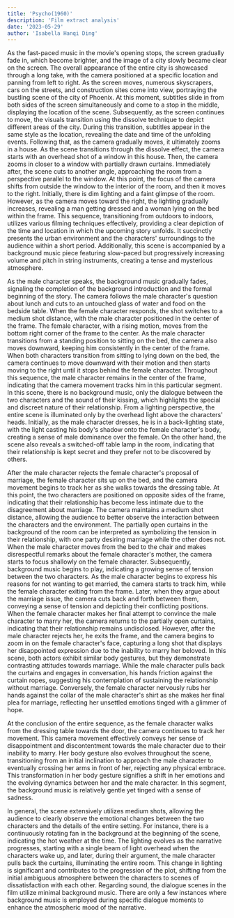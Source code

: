 ```yaml
---
title: 'Psycho(1960)'
description: 'Film extract analysis'
date: '2023-05-29'
author: 'Isabella Hanqi Ding'
---
```


As the fast-paced music in the movie's opening stops, the screen gradually fade in, which become brighter, and the image of a city slowly became clear on the screen. The overall appearance of the entire city is showcased through a long take, with the camera positioned at a specific location and panning from left to right. As the screen moves, numerous skyscrapers, cars on the streets, and construction sites come into view, portraying the bustling scene of the city of Phoenix. At this moment, subtitles slide in from both sides of the screen simultaneously and come to a stop in the middle, displaying the location of the scene. Subsequently, as the screen continues to move, the visuals transition using the dissolve technique to depict different areas of the city. During this transition, subtitles appear in the same style as the location, revealing the date and time of the unfolding events. Following that, as the camera gradually moves, it ultimately zooms in a house. As the scene transitions through the dissolve effect, the camera starts with an overhead shot of a window in this house. Then, the camera zooms in closer to a window with partially drawn curtains. Immediately after, the scene cuts to another angle, approaching the room from a perspective parallel to the window. At this point, the focus of the camera shifts from outside the window to the interior of the room, and then it moves to the right. Initially, there is dim lighting and a faint glimpse of the room. However, as the camera moves toward the right, the lighting gradually increases, revealing a man getting dressed and a woman lying on the bed within the frame. This sequence, transitioning from outdoors to indoors, utilizes various filming techniques effectively, providing a clear depiction of the time and location in which the upcoming story unfolds. It succinctly presents the urban environment and the characters' surroundings to the audience within a short period. Additionally, this scene is accompanied by a background music piece featuring slow-paced but progressively increasing volume and pitch in string instruments, creating a tense and mysterious atmosphere.


As the male character speaks, the background music gradually fades, signaling the completion of the background introduction and the formal beginning of the story. The camera follows the male character's question about lunch and cuts to an untouched glass of water and food on the bedside table. When the female character responds, the shot switches to a medium shot distance, with the male character positioned in the center of the frame. The female character, with a rising motion, moves from the bottom right corner of the frame to the center. As the male character transitions from a standing position to sitting on the bed, the camera also moves downward, keeping him consistently in the center of the frame. When both characters transition from sitting to lying down on the bed, the camera continues to move downward with their motion and then starts moving to the right until it stops behind the female character. Throughout this sequence, the male character remains in the center of the frame, indicating that the camera movement tracks him in this particular segment. In this scene, there is no background music, only the dialogue between the two characters and the sound of their kissing, which highlights the special and discreet nature of their relationship. From a lighting perspective, the entire scene is illuminated only by the overhead light above the characters' heads. Initially, as the male character dresses, he is in a back-lighting state, with the light casting his body's shadow onto the female character's body, creating a sense of male dominance over the female. On the other hand, the scene also reveals a switched-off table lamp in the room, indicating that their relationship is kept secret and they prefer not to be discovered by others.


After the male character rejects the female character's proposal of marriage, the female character sits up on the bed, and the camera movement begins to track her as she walks towards the dressing table. At this point, the two characters are positioned on opposite sides of the frame, indicating that their relationship has become less intimate due to the disagreement about marriage. The camera maintains a medium shot distance, allowing the audience to better observe the interaction between the characters and the environment. The partially open curtains in the background of the room can be interpreted as symbolizing the tension in their relationship, with one party desiring marriage while the other does not. When the male character moves from the bed to the chair and makes disrespectful remarks about the female character's mother, the camera starts to focus shallowly on the female character. Subsequently, background music begins to play, indicating a growing sense of tension between the two characters. As the male character begins to express his reasons for not wanting to get married, the camera starts to track him, while the female character exiting from the frame. Later, when they argue about the marriage issue, the camera cuts back and forth between them, conveying a sense of tension and depicting their conflicting positions. When the female character makes her final attempt to convince the male character to marry her, the camera returns to the partially open curtains, indicating that their relationship remains undisclosed. However, after the male character rejects her, he exits the frame, and the camera begins to zoom in on the female character's face, capturing a long shot that displays her disappointed expression due to the inability to marry her beloved. In this scene, both actors exhibit similar body gestures, but they demonstrate contrasting attitudes towards marriage. While the male character pulls back the curtains and engages in conversation, his hands friction against the curtain ropes, suggesting his contemplation of sustaining the relationship without marriage. Conversely, the female character nervously rubs her hands against the collar of the male character's shirt as she makes her final plea for marriage, reflecting her unsettled emotions tinged with a glimmer of hope.


At the conclusion of the entire sequence, as the female character walks from the dressing table towards the door, the camera continues to track her movement. This camera movement effectively conveys her sense of disappointment and discontentment towards the male character due to their inability to marry. Her body gesture also evolves throughout the scene, transitioning from an initial inclination to approach the male character to eventually crossing her arms in front of her, rejecting any physical embrace. This transformation in her body gesture signifies a shift in her emotions and the evolving dynamics between her and the male character. In this segment, the background music is relatively gentle yet tinged with a sense of sadness. 


In general, the scene extensively utilizes medium shots, allowing the audience to clearly observe the emotional changes between the two characters and the details of the entire setting. For instance, there is a continuously rotating fan in the background at the beginning of the scene, indicating the hot weather at the time. The lighting evolves as the narrative progresses, starting with a single beam of light overhead when the characters wake up, and later, during their argument, the male character pulls back the curtains, illuminating the entire room. This change in lighting is significant and contributes to the progression of the plot, shifting from the initial ambiguous atmosphere between the characters to scenes of dissatisfaction with each other. Regarding sound, the dialogue scenes in the film utilize minimal background music. There are only a few instances where background music is employed during specific dialogue moments to enhance the atmospheric mood of the narrative.
